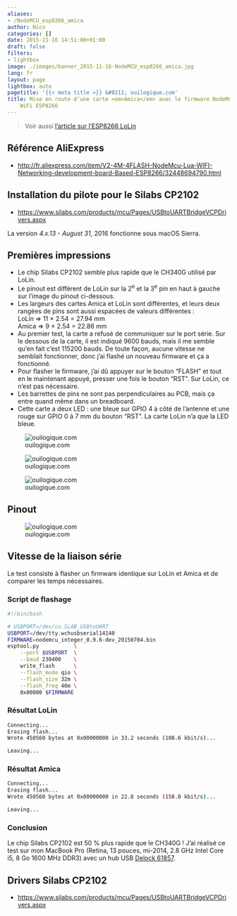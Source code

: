 ```yaml
---
aliases:
- /NodeMCU_esp8266_amica
author: Nico
categories: []
date: 2015-11-16 14:51:00+01:00
draft: false
filters:
- lightbox
image: ./images/banner_2015-11-16-NodeMCU_esp8266_amica.jpg
lang: fr
layout: page
lightbox: auto
pagetitle: '{{< meta title >}} &#8211; ouilogique.com'
title: Mise en route d’une carte <em>Amica</em> avec le firmware NodeMCU et un module
    WiFi ESP8266
---
```


> Voir aussi [l’article sur l’ESP8266 LoLin](/NodeMCU_esp8266/)

## Référence AliExpress

-   <http://fr.aliexpress.com/item/V2-4M-4FLASH-NodeMcu-Lua-WIFI-Networking-development-board-Based-ESP8266/32448694790.html>{rel="nofollow"}

## Installation du pilote pour le Silabs CP2102

-   <https://www.silabs.com/products/mcu/Pages/USBtoUARTBridgeVCPDrivers.aspx>{rel="nofollow"}

La version _4.x.13 - August 31_, 2016 fonctionne sous macOS Sierra.

## Premières impressions

-   Le chip Silabs CP2102 semble plus rapide que le CH340G utilisé par LoLin.
-   Le pinout est différent de LoLin sur la 2<sup>e</sup> et la 3<sup>e</sup> pin en haut à gauche sur l’image du pinout ci-dessous.
-   Les largeurs des cartes Amica et LoLin sont différentes, et leurs deux rangées de pins sont aussi espacées de valeurs différentes :<br>
    LoLin ⇒ 11 × 2.54 = 27.94 mm<br>
    Amica ⇒ 9 × 2.54 = 22.86 mm
-   Au premier test, la carte a refusé de communiquer sur le port série. Sur le dessous de la carte, il est indiqué 9600 bauds, mais il me semble qu’en fait c’est 115200 bauds. De toute façon, aucune vitesse ne semblait fonctionner, donc j’ai flashé un nouveau firmware et ça a fonctionné.
-   Pour flasher le firmware, j’ai dû appuyer sur le bouton “FLASH” et tout en le maintenant appuyé, presser une fois le bouton “RST”. Sur LoLin, ce n’est pas nécessaire.
-   Les barrettes de pins ne sont pas perpendiculaires au PCB, mais ça entre quand même dans un breadboard.
-   Cette carte a deux LED : une bleue sur GPIO 4 à côté de l’antenne et une rouge sur GPIO 0 à 7 mm du bouton “RST”. La carte LoLin n’a que la LED bleue.

![ouilogique.com][img_1]

[img_1]: ./images/NodeMCU_esp8266_amica_001_lowres.jpg

![ouilogique.com][img_2]

[img_2]: ./images/NodeMCU_esp8266_amica_002_lowres.jpg

![ouilogique.com][img_3]

[img_3]: ./images/NodeMCU_esp8266_amica_003_lowres.jpg

## Pinout

![ouilogique.com][img_4]

[img_4]: ./images/NodeMCU_esp8266_amica_pinout.png

## Vitesse de la liaison série

Le test consiste à flasher un firmware identique sur LoLin et Amica et de comparer les temps nécessaires.

### Script de flashage

```bash
#!/bin/bash

# USBPORT=/dev/cu.SLAB_USBtoUART
USBPORT=/dev/tty.wchusbserial14140
FIRMWARE=nodemcu_integer_0.9.6-dev_20150704.bin
esptool.py           \
    --port $USBPORT  \
    --baud 230400    \
    write_flash      \
    --flash_mode qio \
    --flash_size 32m \
    --flash_freq 40m \
    0x00000 $FIRMWARE
```

### Résultat LoLin

```bash
Connecting...
Erasing flash...
Wrote 450560 bytes at 0x00000000 in 33.2 seconds (108.6 kbit/s)...

Leaving...
```

### Résultat Amica

```bash
Connecting...
Erasing flash...
Wrote 450560 bytes at 0x00000000 in 22.8 seconds (158.0 kbit/s)...

Leaving...
```

### Conclusion

Le chip Silabs CP2102 est 50 % plus rapide que le CH340G ! J’ai réalisé ce test sur mon MacBook Pro (Retina, 13 pouces, mi-2014, 2.8 GHz Intel Core i5, 8 Go 1600 MHz DDR3) avec un hub USB [Delock 61857](http://www.delock.de/produkte/S_61857/merkmale.html).

## Drivers Silabs CP2102

-   <https://www.silabs.com/products/mcu/Pages/USBtoUARTBridgeVCPDrivers.aspx>{rel="nofollow"}
